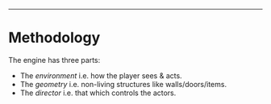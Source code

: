
<hr/>

# Methodology <BlogCounter date="1st September 2020" number="2" />

The engine has three parts:

- The _environment_ i.e. how the player sees & acts.
- The _geometry_ i.e. non-living structures like walls/doors/items.
- The _director_ i.e. that which controls the actors.

<br/>

<EnvDemo envKey="b2-d1" />
